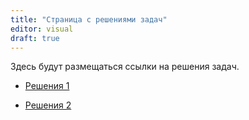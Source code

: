 ```yaml
---
title: "Страница с решениями задач"
editor: visual
draft: true
---
```


Здесь будут размещаться ссылки на решения задач.

-   [Решения 1](solution1.qmd)

-   [Решения 2](solution2.qmd)

